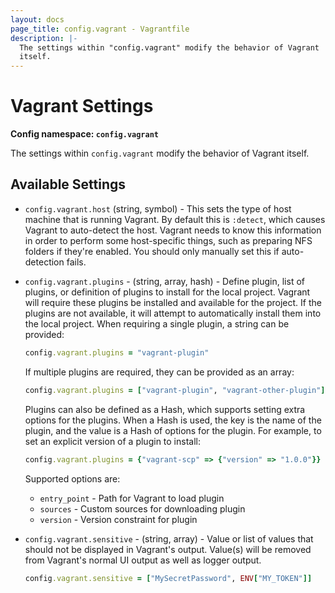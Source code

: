 ```yaml
---
layout: docs
page_title: config.vagrant - Vagrantfile
description: |-
  The settings within "config.vagrant" modify the behavior of Vagrant
  itself.
---
```


# Vagrant Settings

**Config namespace: `config.vagrant`**

The settings within `config.vagrant` modify the behavior of Vagrant
itself.

## Available Settings

- `config.vagrant.host` (string, symbol) - This sets the type of host machine
  that is running Vagrant. By default this is `:detect`, which causes Vagrant to
  auto-detect the host. Vagrant needs to know this information in order to perform
  some host-specific things, such as preparing NFS folders if they're enabled.
  You should only manually set this if auto-detection fails.

- `config.vagrant.plugins` - (string, array, hash) - Define plugin, list of
  plugins, or definition of plugins to install for the local project. Vagrant
  will require these plugins be installed and available for the project. If
  the plugins are not available, it will attempt to automatically install
  them into the local project. When requiring a single plugin, a string can
  be provided:

  ```ruby
  config.vagrant.plugins = "vagrant-plugin"
  ```

  If multiple plugins are required, they can be provided as an array:

  ```ruby
  config.vagrant.plugins = ["vagrant-plugin", "vagrant-other-plugin"]
  ```

  Plugins can also be defined as a Hash, which supports setting extra options
  for the plugins. When a Hash is used, the key is the name of the plugin, and
  the value is a Hash of options for the plugin. For example, to set an explicit
  version of a plugin to install:

  ```ruby
  config.vagrant.plugins = {"vagrant-scp" => {"version" => "1.0.0"}}
  ```

  Supported options are:

  - `entry_point` - Path for Vagrant to load plugin
  - `sources` - Custom sources for downloading plugin
  - `version` - Version constraint for plugin

- `config.vagrant.sensitive` - (string, array) - Value or list of values that
  should not be displayed in Vagrant's output. Value(s) will be removed from
  Vagrant's normal UI output as well as logger output.

  ```ruby
  config.vagrant.sensitive = ["MySecretPassword", ENV["MY_TOKEN"]]
  ```
